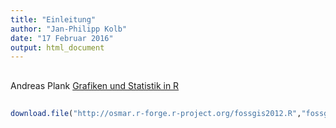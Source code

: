 ```yaml
---
title: "Einleitung"
author: "Jan-Philipp Kolb"
date: "17 Februar 2016"
output: html_document
---
```


## 

Andreas Plank [Grafiken und Statistik in R](http://www.chironomidaeproject.com/fileadmin/downloads/Formeln_in_R.pdf)

## 

```r
download.file("http://osmar.r-forge.r-project.org/fossgis2012.R","fossgis2012.R")
```

